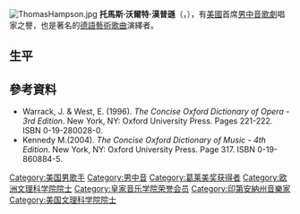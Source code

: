 [[File:ThomasHampson.jpg|thumb]]
'''托馬斯·沃爾特·漢普遜'''（{{lang|en|'''Thomas Walter Hampson'''}}，{{bd|1955年|6月28日|catIdx=H}}），有[[美國|美國]]首席[[男中音|男中音]][[歌劇|歌劇]]唱家之譽，也是著名的[[德語|德語]][[藝術歌曲|藝術歌曲]]演繹者。

==生平==

==參考資料==
<div class="references-small">

* Warrack, J. & West, E. (1996). ''The Concise Oxford Dictionary of Opera - 3rd Edition''. New York, NY: Oxford University Press. Pages 221-222. ISBN 0-19-280028-0.  
* Kennedy M.(2004). ''The Concise Oxford Dictionary of Music - 4th Edition''. New York, NY: Oxford University Press. Page 317. ISBN 0-19-860884-5.  

</div>

{{Authority control}}
{{singer-stub}}
{{opera-stub}}
{{DEFAULTSORT:Hampson, Thomas}}
[[Category:美国男歌手|Category:美国男歌手]]
[[Category:男中音|Category:男中音]]
[[Category:葛莱美奖获得者|Category:葛莱美奖获得者]]
[[Category:欧洲文理科学院院士|Category:欧洲文理科学院院士]]
[[Category:皇家音乐学院荣誉会员|Category:皇家音乐学院荣誉会员]]
[[Category:印第安納州音樂家|Category:印第安納州音樂家]]
[[Category:美国文理科学院院士|Category:美国文理科学院院士]]